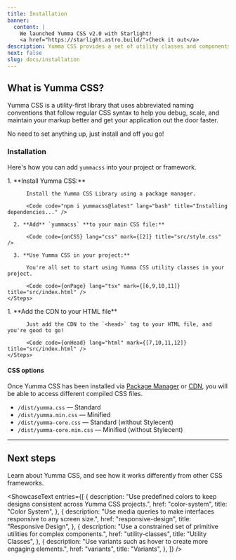 ```yaml
---
title: Installation
banner:
  content: |
    We launched Yumma CSS v2.0 with Starlight!
    <a href="https://starlight.astro.build/">Check it out</a>
description: Yumma CSS provides a set of utility classes and components to help you ship and build applications faster, whether you're designing static pages or dynamic components.
next: false
slug: docs/installation
---
```



## What is Yumma CSS?

Yumma CSS is a utility-first library that uses abbreviated naming conventions that follow regular CSS syntax to help you debug, scale, and maintain your markup better and get your application out the door faster.

No need to set anything up, just install and off you go!

### Installation

Here's how you can add `yummacss` into your project or framework.

<Tabs>
  <TabItem label="Package Manager">
    <Steps>
      1. **Install Yumma CSS:**

          Install the Yumma CSS Library using a package manager.

          <Code code="npm i yummacss@latest" lang="bash" title="Installing dependencies..." />

      2. **Add** `yummacss` **to your main CSS file:**

          <Code code={onCSS} lang="css" mark={[2]} title="src/style.css" />

      3. **Use Yumma CSS in your project:**

          You're all set to start using Yumma CSS utility classes in your project.

          <Code code={onPage} lang="tsx" mark={[6,9,10,11]} title="src/index.html" />
    </Steps>

  </TabItem>

<TabItem label="Installation Guides">
  <ShowcaseText
    entries={[
      {
        description: "A scalable web app framework.",
        href: "guides/angular",
        title: "Angular",
      },
      {
        description: "Modern static site builder.",
        href: "guides/astro",
        title: "Astro",
      },
      {
        description: "An advanced React framework.",
        href: "guides/nextjs",
        title: "Next.js",
      },
      {
        description: "Powerful framework for Vue.js apps.",
        href: "guides/nuxtjs",
        title: "Nuxt.js",
      },
      {
        description: "Lightweight React alternative.",
        href: "guides/preact",
        title: "Preact",
      },
      {
        description: "Library for interactive UIs.",
        href: "guides/react",
        title: "React",
      },
      {
        description: "High-performance reactive UI.",
        href: "guides/solidjs",
        title: "Solid.js",
      },
      {
        description: "Compiles to optimized JavaScript.",
        href: "guides/svelte",
        title: "Svelte",
      },
      {
        description: "Progressive UI framework.",
        href: "guides/vue",
        title: "Vue",
      },
      {
        description: "Dynamic server-side web apps.",
        href: "guides/dotnet",
        title: ".NET",
      },
    ]}
  />
</TabItem>

  <TabItem label="Try CDN">
    <Steps>
      1. **Add the CDN to your HTML file**

          Just add the CDN to the `<head>` tag to your HTML file, and you're good to go!

          <Code code={onHead} lang="html" mark={[7,10,11,12]} title="src/index.html" />
    </Steps>
  </TabItem>
</Tabs>

#### CSS options

Once Yumma CSS has been installed via [Package Manager](https://www.npmjs.com/package/yummacss) or [CDN](https://www.jsdelivr.com/package/npm/yummacss), you will be able to access different compiled CSS files.

- `/dist/yumma.css` — Standard
- `/dist/yumma.min.css` — Minified
- `/dist/yumma-core.css` — Standard (without Stylecent)
- `/dist/yumma-core.min.css` — Minified (without Stylecent)

---

## Next steps

Learn about Yumma CSS, and see how it works differently from other CSS frameworks.

<ShowcaseText
  entries={[
    {
      description:
        "Use predefined colors to keep designs consistent across Yumma CSS projects.",
      href: "color-system",
      title: "Color System",
    },
    {
      description:
        "Use media queries to make interfaces responsive to any screen size.",
      href: "responsive-design",
      title: "Responsive Design",
    },
    {
      description:
        "Use a constrained set of primitive utilities for complex components.",
      href: "utility-classes",
      title: "Utility Classes",
    },
    {
      description:
        "Use variants such as hover to create more engaging elements.",
      href: "variants",
      title: "Variants",
    },
  ]}
/>
